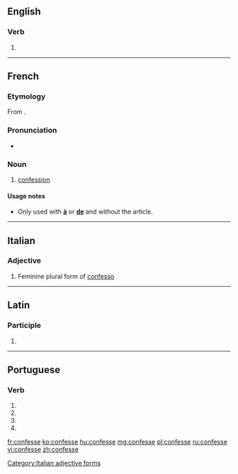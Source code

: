 ==English==

===Verb===
{{head|en|verb}}

# {{obsolete spelling of|confess}}

----

==French==

===Etymology===
From {{term|confesser}}.

===Pronunciation===
* {{IPA|/kɔ̃fɛs/|lang=fr}}

===Noun===
{{fr-noun|f}}

# {{context|religion|lang=fr}} [[confession]]

====Usage notes====
* Only used with '''[[à]]''' or '''[[de]]''' and without the article.

----

==Italian==

===Adjective===
{{head|it}} {{g|f}}

# Feminine plural form of [[confesso]]

[[Category:Italian adjective forms]]

----

==Latin==

===Participle===
{{la-part-form|cōnfesse}}

# {{inflection of|cōnfessus||voc|m|s|lang=la}}

----

==Portuguese==

===Verb===
{{pt-verb-form}}

# {{conjugation of|confessar||1|s|present|subjunctive|lang=pt}}
# {{conjugation of|confessar||3|s|present|subjunctive|lang=pt}}
# {{conjugation of|confessar||1|s|imperative|lang=pt}}
# {{conjugation of|confessar||3|s|imperative|lang=pt}}

[[fr:confesse]]
[[ko:confesse]]
[[hu:confesse]]
[[mg:confesse]]
[[pl:confesse]]
[[ru:confesse]]
[[vi:confesse]]
[[zh:confesse]]